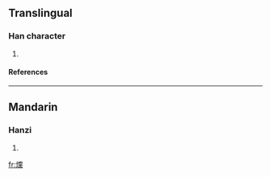 ==Translingual==
===Han character===
{{Han char|rn=86|rad=火|as=20|sn=24|four=9983<sub>1</sub>|canj=火火月火 (FFBF)}}
# {{defn|Han|sort=火20}}
====References====
{{Han ref|kx=0688.100|dkj=19631|dj=1099.270|hdz=32250.130|uh=7223|ud=29219|bh=F8B1|bd=63665}}

----
==Mandarin==
===Hanzi===
{{cmn-hanzi|pin=[[tǎng]] ([[tang3]])|wg=t'ang<sup>3</sup>}}
# {{defn|Mandarin}}

[[fr:爣]]